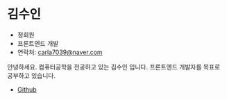 # 김수인

- 정회원
- 프론트엔드 개발
- 연락처: [carla7039@naver.com](mailto:carla7039@naver.com)

안녕하세요. 컴퓨터공학을 전공하고 있는 김수인 입니다. 프론트엔드 개발자를 목표로 공부하고 있습니다.

- [Github](https://github.com/codaengii2)
